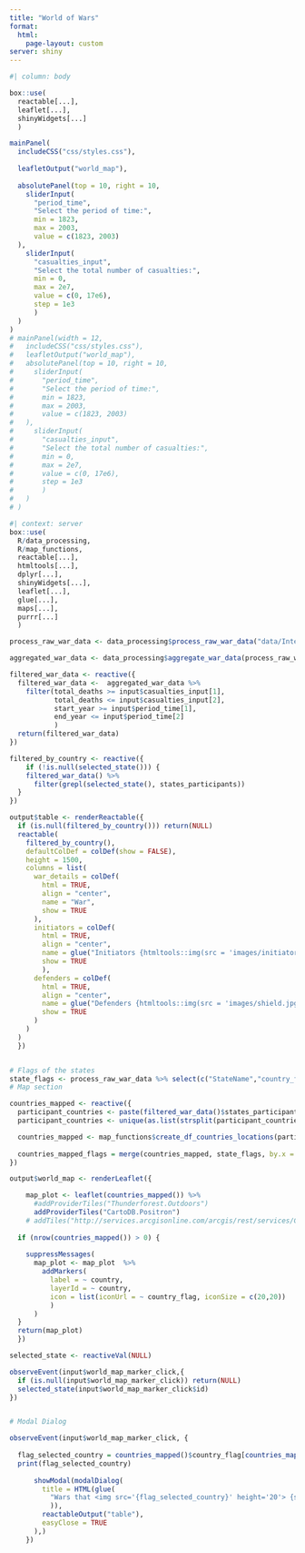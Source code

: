 ```yaml
---
title: "World of Wars"
format: 
  html:
    page-layout: custom
server: shiny
---
```


```r
#| column: body

box::use(
  reactable[...],
  leaflet[...],
  shinyWidgets[...]
  )

mainPanel(
  includeCSS("css/styles.css"),
  
  leafletOutput("world_map"),
  
  absolutePanel(top = 10, right = 10,
    sliderInput(
      "period_time",
      "Select the period of time:",
      min = 1823,
      max = 2003,
      value = c(1823, 2003)
  ),
    sliderInput(
      "casualties_input",
      "Select the total number of casualties:",
      min = 0,
      max = 2e7,
      value = c(0, 17e6),
      step = 1e3
      )
  )
)
# mainPanel(width = 12,
#   includeCSS("css/styles.css"),
#   leafletOutput("world_map"),
#   absolutePanel(top = 10, right = 10,
#     sliderInput(
#       "period_time",
#       "Select the period of time:",
#       min = 1823,
#       max = 2003,
#       value = c(1823, 2003)
#   ),
#     sliderInput(
#       "casualties_input",
#       "Select the total number of casualties:",
#       min = 0,
#       max = 2e7,
#       value = c(0, 17e6),
#       step = 1e3
#       )
#   )
# )
```


```r
#| context: server
box::use(
  R/data_processing,
  R/map_functions,
  reactable[...],
  htmltools[...],
  dplyr[...],
  shinyWidgets[...],
  leaflet[...],
  glue[...],
  maps[...],
  purrr[...]
  )

process_raw_war_data <- data_processing$process_raw_war_data("data/Inter-StateWarData_v4.0.csv")

aggregated_war_data <- data_processing$aggregate_war_data(process_raw_war_data)

filtered_war_data <- reactive({
  filtered_war_data <-  aggregated_war_data %>% 
    filter(total_deaths >= input$casualties_input[1],
           total_deaths <= input$casualties_input[2],
           start_year >= input$period_time[1],
           end_year <= input$period_time[2]
           )
  return(filtered_war_data)
})

filtered_by_country <- reactive({
    if (!is.null(selected_state())) {
    filtered_war_data() %>% 
      filter(grepl(selected_state(), states_participants))
  }
})

output$table <- renderReactable({
  if (is.null(filtered_by_country())) return(NULL)
  reactable(
    filtered_by_country(),
    defaultColDef = colDef(show = FALSE),
    height = 1500,
    columns = list(
      war_details = colDef(
        html = TRUE,
        align = "center",
        name = "War",
        show = TRUE
      ),
      initiators = colDef(
        html = TRUE,
        align = "center",
        name = glue("Initiators {htmltools::img(src = 'images/initiators.jpg', style = 'height: 24px;')}"),
        show = TRUE
        ),
      defenders = colDef(
        html = TRUE,
        align = "center",
        name = glue("Defenders {htmltools::img(src = 'images/shield.jpg', style = 'height: 24px;')}"),
        show = TRUE
      )
    )
  )
  })


# Flags of the states
state_flags <- process_raw_war_data %>% select(c("StateName","country_flag")) %>% distinct()
# Map section

countries_mapped <- reactive({
  participant_countries <- paste(filtered_war_data()$states_participants, collapse = ',')
  participant_countries <- unique(as.list(strsplit(participant_countries,",")[[1]]))

  countries_mapped <- map_functions$create_df_countries_locations(participant_countries)
  
  countries_mapped_flags = merge(countries_mapped, state_flags, by.x = "country", by.y = "StateName")
})

output$world_map <- renderLeaflet({

    map_plot <- leaflet(countries_mapped()) %>%
      #addProviderTiles("Thunderforest.Outdoors")
      addProviderTiles("CartoDB.Positron")
    # addTiles("http://services.arcgisonline.com/arcgis/rest/services/Canvas/World_Dark_Gray_Base/MapServer/tile/{z}/{y}/{x}")
  
  if (nrow(countries_mapped()) > 0) {
    
    suppressMessages(
      map_plot <- map_plot  %>%
        addMarkers(
          label = ~ country,
          layerId = ~ country,
          icon = list(iconUrl = ~ country_flag, iconSize = c(20,20))
          )
      )
  }
  return(map_plot)
  })

selected_state <- reactiveVal(NULL)

observeEvent(input$world_map_marker_click,{
  if (is.null(input$world_map_marker_click)) return(NULL)
  selected_state(input$world_map_marker_click$id)
})


# Modal Dialog

observeEvent(input$world_map_marker_click, {
  
  flag_selected_country = countries_mapped()$country_flag[countries_mapped()$country == selected_state()]
  print(flag_selected_country)
  
      showModal(modalDialog(
        title = HTML(glue(
          "Wars that <img src='{flag_selected_country}' height='20'> {selected_state()} has participated."
          )),
        reactableOutput("table"),
        easyClose = TRUE
      ),)
    })



```
